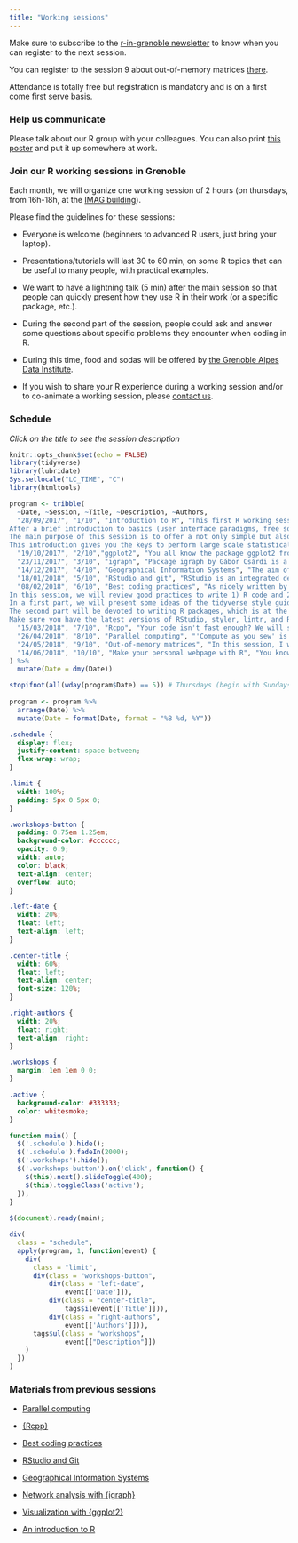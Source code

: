 ```yaml
---
title: "Working sessions"
---
```


Make sure to subscribe to the [r-in-grenoble newsletter](https://listes.univ-grenoble-alpes.fr/sympa/subscribe/r-in-grenoble?previous_action=info) to know when you can register to the next session.

You can register to the session 9 about out-of-memory matrices [there](https://www.eventbrite.fr/e/billets-grenoble-rug-working-session-n9-out-of-memory-matrices-45965144986).

Attendance is totally free but registration is mandatory and is on a first come first serve basis.

### Help us communicate

Please talk about our R group with your colleagues. You can also print [this poster](poster.pdf) and put it up somewhere at work.

### Join our R working sessions in Grenoble

Each month, we will organize one working session of 2 hours (on thursdays, from 16h-18h, at the [IMAG building](https://r-in-grenoble.github.io/members.html)). 

Please find the guidelines for these sessions:
    
- Everyone is welcome (beginners to advanced R users, just bring your laptop).

- Presentations/tutorials will last 30 to 60 min, on some R topics that can be useful to many people, with practical examples.

- We want to have a lightning talk (5 min) after the main session so that people can quickly present how they use R in their work (or a specific package, etc.).

- During the second part of the session, people could ask and answer some questions about specific problems they encounter when coding in R.

- During this time, food and sodas will be offered by [the Grenoble Alpes Data Institute](https://data-institute.univ-grenoble-alpes.fr/).

- If you wish to share your R experience during a working session and/or to co-animate a working session, please [contact us](mailto:florian.prive@univ-grenoble-alpes.fr,magali.richard@univ-grenoble-alpes.fr).

### Schedule

*Click on the title to see the session description*

```r
knitr::opts_chunk$set(echo = FALSE)
library(tidyverse)
library(lubridate)
Sys.setlocale("LC_TIME", "C")
library(htmltools)
```

```r
program <- tribble(
  ~Date, ~Session, ~Title, ~Description, ~Authors,
  "28/09/2017", "1/10", "Introduction to R", "This first R working session will be an introduction to your favourite statistical programming language: R.
After a brief introduction to basics (user interface paradigms, free software and GNU), we will go deeply into the details of data structures, data indexing and data visualisation.
The main purpose of this session is to offer a not only simple but also powerful alternative to your classical spreadsheet software.
This introduction gives you the keys to perform large scale statistical data analysis.", "F. Chuffart & F. Boyer",
  "19/10/2017", "2/10","ggplot2", "You all know the package ggplot2 from Hadley Wickham. It is reputed to make nice plots that could be used in publications, for example. It is also reputed to be hard to begin with or to customize. We will explain the reasoning behind ggplot2 and the use of tidy data which is important to understand in order to master ggplot2. We will also show the common problems an R user could face when using ggplot2 (and their solutions). There will be a lot of nice plots :-)", "F. Privé",
  "23/11/2017", "3/10", "igraph", "Package igraph by Gábor Csárdi is a well known package to handle networks (or graphs) analysis. We will discover first how to simulate and encode networks. Some basics knowledge about graph metrics will be introduced. Nice graphical outputs will be display to illustrate the session. I will use the tutorial available here: http://www.gipsa-lab.grenoble-inp.fr/~sophie.achard/Tutorial_brainwaver/tutorial_practice_graph_html.html. This package is also available in Python!", "S. Achard",
  "14/12/2017", "4/10", "Geographical Information Systems", "The aim of this session is to give a basic overview on how to work with spatial data with R. The session will briefly cover spatial data types, main packages for spatial data handling, basic computations on spatial data and plotting spatial data with R. Then, we will shortly illustrate these points working on data from the Grenoble area.", "F. Boyer",
  "18/01/2018", "5/10", "RStudio and git", "RStudio is an integrated development environment (IDE) that facilitate the life of R users. We will show some of the tools that are provided by the RStudio IDE that could help you save some precious time and effort. Two of these tools are the integration of Git and the R projects. We will see in particular how these two tools are integrated in RStudio and how much is it important to work with them. Make sure you have the latest version of RStudio and git installed (https://support.rstudio.com/hc/en-us/articles/200532077-Version-Control-with-Git-and-SVN).", "F. Privé & M. Richard",
  "08/02/2018", "6/10", "Best coding practices", "As nicely written by Hadley Wickham R guru, \"Good coding style is like correct punctuation: you can manage without it, butitsuremakesthingseasiertoread.\" 
In this session, we will review good practices to write 1) R code and 2) R packages. 
In a first part, we will present some ideas of the tidyverse style guide (following http://style.tidyverse.org/) including the styler package (interactively restyle selected text) and the lintr package (automated style checks).
The second part will be devoted to writing R packages, which is at the basis of reproducibility. We will learn how to use the Roxygen package to (quite automatically) turn personal code into reusable code (following http://r-pkgs.had.co.nz/).
Make sure you have the latest versions of RStudio, styler, lintr, and Roxygen packages installed.", "A. Arnaud & J. Arbel",
  "15/03/2018", "7/10", "Rcpp", "Your code isn't fast enough? We will see how to make simple Rcpp code to accelerate your code. We will see that Rcpp is useful for loops, for avoiding copies, etc. We will also see that Rcpp isn't always faster than an optimized R code. Finally, we will see how to integrate some Rcpp code to your packages and notebooks.", "F. Privé",
  "26/04/2018", "8/10", "Parallel computing", "'Compute as you sew' is a short presentation that demystifies parallelism. It defines simple parallel programming paradigms based on an understandable model of the computer. It shows concrete examples of collaborative tasks quoted from sewing domain. A short R implementation is offered and limits of the approach are discussed. 'Compute as you sew' will definitely changes your point of view on parallelism (and on sewing). It will make your code greater, more efficient, more easy to read or to transpose on modern computers and on HPC infrastructures. It will for sure make your (R) life better. It could also change the world but it cannot do that without you.", "F. Chuffart & L. Viry",
  "24/05/2018", "9/10", "Out-of-memory matrices", "In this session, I will present R package bigstatsr. R package bigstatsr provides a special class of matrix whose data is stored on the disk instead of the RAM, but you can still access the data almost as if it were in memory. It is particularly useful is you have a large matrix to analyze but not enough RAM on your computer. It can still be useful for matrices that fit in your RAM because package bigstatsr provides very efficient and parallelized algorithms (have you ever found `cor` or `svd` slow?). I will present the statistical and helper functions that are provided by package bigstatsr for this kind of matrices.", "F. Privé",
  "14/06/2018", "10/10", "Make your personal webpage with R", "You know nothing about web development? Me neither (at least when I came up with this solution). In this session, you will learn how to make your personal website with only R code in only a few minutes. For example, the site of our group is made with this R solution.", "F. Privé & M. Richard"
) %>%
  mutate(Date = dmy(Date)) 

stopifnot(all(wday(program$Date) == 5)) # Thursdays (begin with Sundays)
          
program <- program %>%
  arrange(Date) %>%
  mutate(Date = format(Date, format = "%B %d, %Y"))
```


```css
.schedule {
  display: flex;
  justify-content: space-between;
  flex-wrap: wrap;
}

.limit {
  width: 100%;
  padding: 5px 0 5px 0;
}

.workshops-button {
  padding: 0.75em 1.25em;
  background-color: #cccccc;
  opacity: 0.9;
  width: auto;
  color: black;
  text-align: center;
  overflow: auto;
}

.left-date {
  width: 20%;
  float: left;
  text-align: left;
}

.center-title {
  width: 60%;
  float: left;
  text-align: center;
  font-size: 120%;
}

.right-authors {
  width: 20%;
  float: right;
  text-align: right;
}

.workshops {
  margin: 1em 1em 0 0;
}

.active {
  background-color: #333333;
  color: whitesmoke;
}
```

```js
function main() {
  $('.schedule').hide();
  $('.schedule').fadeIn(2000);
  $('.workshops').hide();
  $('.workshops-button').on('click', function() {
    $(this).next().slideToggle(400);
    $(this).toggleClass('active');
  });
}
 
$(document).ready(main);
```


```r
div(
  class = "schedule",
  apply(program, 1, function(event) {
    div(
      class = "limit",
      div(class = "workshops-button", 
          div(class = "left-date", 
              event[['Date']]),
          div(class = "center-title", 
              tags$i(event[['Title']])),
          div(class = "right-authors",
              event[['Authors']])),
      tags$ul(class = "workshops",
              event[["Description"]])
    )
  })
) 
```

### Materials from previous sessions

- [Parallel computing](session-parallel.zip)

- [{Rcpp}](https://privefl.github.io/R-presentation/Rcpp.html)

- [Best coding practices](https://jarbel.github.io/Rgoodpractice/rpresentation.html)

- [RStudio and Git](https://privefl.github.io/R-presentation/rstudio-git.html)

- [Geographical Information Systems](http://www-leca.ujf-grenoble.fr/pageperso/boyerfr/ESPACE-PERSO/TP.zip)

- [Network analysis with {igraph}](http://www.gipsa-lab.grenoble-inp.fr/~sophie.achard/Tutorial_brainwaver/tutorial_practice_graph_html.html)

- [Visualization with {ggplot2}](https://privefl.github.io/R-presentation/ggplot2.html)

- [An introduction to R](https://github.com/fchuffar/intro_r)
